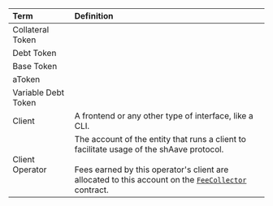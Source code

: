 | Term                | Definition                                                                                                                                                                                                                                             |
| :------------------ | :----------------------------------------------------------------------------------------------------------------------------------------------------------------------------------------------------------------------------------------------------- |
| Collateral Token    |                                                                                                                                                                                                                                                        |
| Debt Token          |                                                                                                                                                                                                                                                        |
| Base Token          |                                                                                                                                                                                                                                                        |
| aToken              |                                                                                                                                                                                                                                                        |
| Variable Debt Token |                                                                                                                                                                                                                                                        |
| Client              | A frontend or any other type of interface, like a CLI.                                                                                                                                                                                                 |
| Client Operator     | The account of the entity that runs a client to facilitate usage of the shAave protocol. <br/><br/> Fees earned by this operator's client are allocated to this account on the [`FeeCollector`](/technical-docs/contracts/fee-collector.mdx) contract. |
